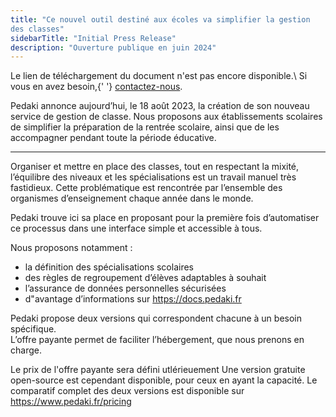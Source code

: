 ```yaml
---
title: "Ce nouvel outil destiné aux écoles va simplifier la gestion
des classes"
sidebarTitle: "Initial Press Release"
description: "Ouverture publique en juin 2024"
---
```


<Warning>
  Le lien de téléchargement du document n'est pas encore disponible.\ Si vous en avez besoin,{' '}
  <a href="https://pedaki.fr/contact">contactez-nous</a>.
</Warning>

Pedaki annonce aujourd’hui, le 18 août 2023, la création de son nouveau service de gestion de
classe. Nous proposons aux établissements scolaires de simplifier la préparation de la rentrée
scolaire, ainsi que de les accompagner pendant toute la période éducative.

---

Organiser et mettre en place des classes, tout en respectant la mixité, l’équilibre des niveaux et les spécialisations est un travail manuel très fastidieux.
Cette problématique est rencontrée par l’ensemble des organismes d’enseignement chaque année dans le monde.

Pedaki trouve ici sa place en proposant pour la première fois d’automatiser ce processus dans une interface simple et accessible à tous.

Nous proposons notamment :

- la définition des spécialisations scolaires
- des règles de regroupement d’élèves adaptables à souhait
- l’assurance de données personnelles sécurisées
- d"avantage d’informations sur https://docs.pedaki.fr

Pedaki propose deux versions qui correspondent chacune à un besoin spécifique.\
L’offre payante permet de faciliter l’hébergement, que nous prenons en charge.

<Info>Le prix de l'offre payante sera défini utlérieuement</Info>
Une version gratuite open-source est cependant disponible, pour ceux en ayant la capacité. Le comparatif
complet des deux versions est disponible sur https://www.pedaki.fr/pricing
